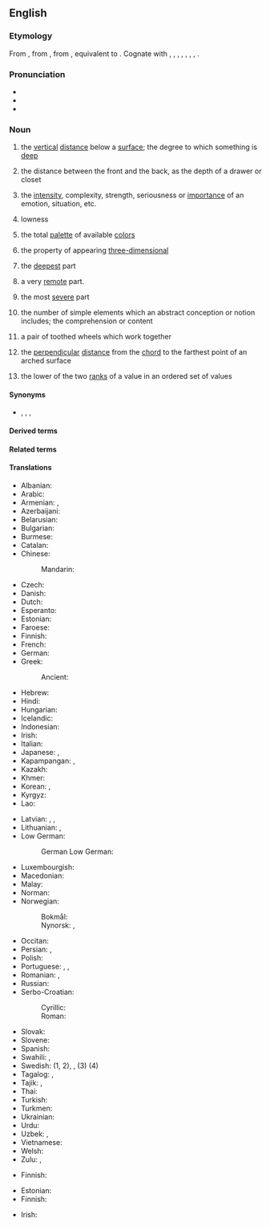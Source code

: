 ==English==

===Etymology===
{{PIE root|en|dʰewb}}
From {{etyl|enm|en}} {{m|enm|depthe}}, from {{etyl|ang|en}} {{m|ang|*dīepþ||depth}}, from {{etyl|gem-pro|en}} {{m|gem-pro|*diupiþō||depth}}, equivalent to {{suffix|deep|th|lang=en}}. Cognate with {{cog|sco|deepth||depth}}, {{cog|stq|Djüpte||depth}}, {{cog|fy|djipte||depth}}, {{cog|nl|diepte||depth}}, {{cog|nds|Deepde||depth}}, {{cog|da|dybde||depth}}, {{cog|is|dýpt||depth}}, {{cog|got|𐌳𐌹𐌿𐍀𐌹𐌸𐌰||depth}}.

===Pronunciation===
* {{IPA|/dɛpθ/|lang=en}}
* {{audio|en-us-depth.ogg|Audio (US)|lang=en}}
* {{rhymes|ɛpθ|lang=en}}

===Noun===
{{en-noun|~}}

# the [[vertical]] [[distance]] below a [[surface]]; the degree to which something is [[deep]]
#: {{ux|en|Measure the '''depth''' of the water in this part of the bay.}}
#: {{syn|en|deepness|lowness}}
# the distance between the front and the back, as the depth of a drawer or closet
# {{lb|en|figuratively}} the [[intensity]], complexity, strength, seriousness or [[importance]] of an emotion, situation, etc.
#: {{ux|en|The '''depth''' of her misery was apparent to everyone.}}
#: {{ux|en|The '''depth''' of the crisis had been exaggerated.}}
#: {{ux|en|We were impressed by the '''depth''' of her knowledge.}}
# lowness
#: {{ux|en|the '''depth''' of a sound}}
# {{lb|en|computing|colors}} the total [[palette]] of available [[color]]s
# {{lb|en|arts|photography}} the property of appearing [[three-dimensional]]
#: {{ux|en|The '''depth''' of field in this picture is amazing.}}
# {{lb|en|literary|usually plural}} the [[deepest]] part {{q|usually of a body of water}}
#: {{ux|en|The burning ship finally sunk into the '''depths'''.}}
# {{lb|en|literary|usually plural}} a very [[remote]] part.
#: {{ux|en|Into the '''depths''' of the jungle...}}
#: {{ux|en|In the '''depths''' of the night,}}
# the most [[severe]] part
#: {{ux|en|in the '''depth''' of the crisis}}
#: {{ux|en|in the '''depths''' of winter}}
# {{lb|en|logic}} the number of simple elements which an abstract conception or notion includes; the comprehension or content
# {{lb|en|horology}} a pair of toothed wheels which work together
# {{lb|en|aeronautics}} the [[perpendicular]] [[distance]] from the [[chord]] to the farthest point of an arched surface
# {{lb|en|statistics}} the lower of the two [[rank]]s of a value in an ordered set of values
{{examples-right|width=40%|sense=statistics|examples=<TABLE ALIGN=RIGHT border="1" cellpadding="5" cellspacing="0">
<TR><TD></TD><TD COLSPAN="9">Ordered Batch of 9 Values</TD></TR>
<TR ALIGN=RIGHT><TD>Value</TD><TD>15</TD><TD>32</TD><TD>45</TD><TD>48</TD><TD>49</TD><TD>56</TD><TD>69</TD><TD>77</TD><TD>97</TD></TR>
<TR ALIGN=RIGHT><TD>'''Depth'''</TD><TD>1</TD><TD>2</TD><TD>3</TD><TD>4</TD><TD>5</TD><TD>4</TD><TD>3</TD><TD>2</TD><TD>1</TD></TR></TABLE>}}

====Synonyms====
* {{sense|deep place}} {{l|en|abyss}}, {{l|en|bottom}}, {{l|en|bathos}}, {{l|en|nadir}}

====Derived terms====
{{der2
|in-depth
|indepth
|lang=en}}

====Related terms====
{{der3
|deep
|depth charge
|depth psychology
|in depth
|out of one's depth
|lang=en}}

====Translations====
{{trans-top|vertical distance below a surface}}
* Albanian: {{t+|sq|thellësi|f}}
* Arabic: {{t|ar|عَمْق|m}}
* Armenian: {{t+|hy|խորություն}}, {{t+|hy|խորք}}
* Azerbaijani: {{t|az|dərinlik}}
* Belarusian: {{t|be|глыбіня́|f}}
* Bulgarian: {{t+|bg|дълбочина́|f}}
* Burmese: {{t+|my|အနက်}}
* Catalan: {{t|ca|profunditat}}
* Chinese:
*: Mandarin: {{t+|cmn|深度|tr=shēndù}}
* Czech: {{t+|cs|hloubka|f}}
* Danish: {{t|da|dybde}}
* Dutch: {{t+|nl|diepte|f}}
* Esperanto: {{t+|eo|profundo}}
* Estonian: {{t|et|sügavus}}
* Faroese: {{t|fo|dýpi|n}}
* Finnish: {{t+|fi|syvyys}}
* French: {{t+|fr|profondeur|f}}
* German: {{t+|de|Tiefe|f}}
* Greek: {{t+|el|βάθος|n}}
*: Ancient: {{t|grc|βάθος|n}}
* Hebrew: {{t|he|עומק|m|tr='omek|alt=עומק \ עֹמֶק}}
* Hindi: {{t+|hi|गहराई|f}}
* Hungarian: {{t+|hu|mélység}}
* Icelandic: {{t+|is|dýpt|f}}
* Indonesian: {{t+|id|dalam|alt=kedalaman}}
* Irish: {{t|ga|doimhneacht|f}}
* Italian: {{t+|it|profondità|f}}
* Japanese: {{t+|ja|深い|tr=ふかさ, fukasa|alt=深さ}}, {{t+|ja|深度|tr=しんど, shindo}}
* Kapampangan: {{t|pam|lalam}}, {{t|pam|kelalaman}}
* Kazakh: {{t+|kk|тереңдік}}
* Khmer: {{t+|km|ជំរៅ|tr=chumrɨv}}
* Korean: {{t+|ko|깊이}}, {{t|ko|심도}}
* Kyrgyz: {{t+|ky|тереңдик}}
* Lao: {{t|lo|ຄວາມເລິກ}}
{{trans-mid}}
* Latvian: {{t|lv|dziļums|m}}, {{t|lv|dzelme|f}}, {{t|lv|dzīle|f}}
* Lithuanian: {{t|lt|gylis|m}}, {{t|lt|gilumas|m}}
* Low German:
*: German Low German: {{t|nds-de|Deepde|f}}
* Luxembourgish: {{t|lb|Déift|f}}
* Macedonian: {{t|mk|длабочина|f}}
* Malay: {{t|ms|kedalaman}}
* Norman: {{t|nrf|profondeu|f}} {{q|Jersey}}
* Norwegian:
*: Bokmål: {{t|nb|dybde|m}}
*: Nynorsk: {{t|nn|djupn|f}}, {{t|nn|djupne|f}}
* Occitan: {{t+|oc|prigondor|f}}
* Persian: {{t+|fa|ژرفا|tr=žarfâ}}, {{t+|fa|عمق|tr='omq}}
* Polish: {{t+|pl|głębokość|f}}
* Portuguese: {{t+|pt|profundidade|f}}, {{t+|pt|fundura|f}}, {{t|pt|profundeza}}
* Romanian: {{t+|ro|adâncime}}, {{t+|ro|profunzime}}
* Russian: {{t+|ru|глубина́|f}}
* Serbo-Croatian:
*: Cyrillic: {{t|sh|дубѝна|f}}
*: Roman: {{t+|sh|dubìna|f}}
* Slovak: {{t|sk|hĺbka|f}}
* Slovene: {{t+|sl|globina|f}}
* Spanish: {{t+|es|profundidad|f}}
* Swahili: {{t+|sw|kina}}, {{t+|sw|kiini}}
* Swedish: {{t+|sv|djup|n}} (1, 2), {{t+|sv|vidd|c}}, (3) {{t|sv|färgdjup}} (4)
* Tagalog: {{t|tl|lalim}}, {{t|tl|kalaliman}}
* Tajik: {{t|tg|умқ}}, {{t+|tg|чуқурӣ}}
* Thai: {{t+|th|ความลึก}}
* Turkish: {{t+|tr|derinlik}}
* Turkmen: {{t|tk|çuňluk}}
* Ukrainian: {{t|uk|глибина́|f}}
* Urdu: {{t|ur|گہرائی|f|tr=gahrāī}}
* Uzbek: {{t+|uz|chuqurlik}}, {{t+|uz|teranlik}}
* Vietnamese: {{t|vi|độ sâu}}
* Welsh: {{t+|cy|dyfnder|m}}
* Zulu: {{t|zu|ukushona|c15}}, {{t|zu|ubude|c14}}
{{trans-bottom}}

{{trans-top|distance between the front and the back}}
* Finnish: {{t+|fi|syvyys}}
{{trans-mid}}
{{trans-bottom}}

{{trans-top|intensity of an emotion, situation, etc.}}
* Estonian: {{t|et|sügavus}}
* Finnish: {{t+|fi|syvyys}}
{{trans-mid}}
* Irish: {{t|ga|doimhneacht|f}}
{{trans-bottom}}